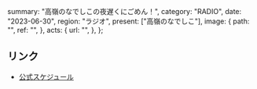   summary: "高嶺のなでしこの夜遅くにごめん！",
  category: "RADIO",
  date: "2023-06-30",
  region: "ラジオ",
  present: ["高嶺のなでしこ"],
  image: {
    path: "",
    ref: "",
  },
  acts: {
    url: "",
  },
};

## リンク

- [公式スケジュール](https://takanenonadeshiko.jp/?p=1009)
